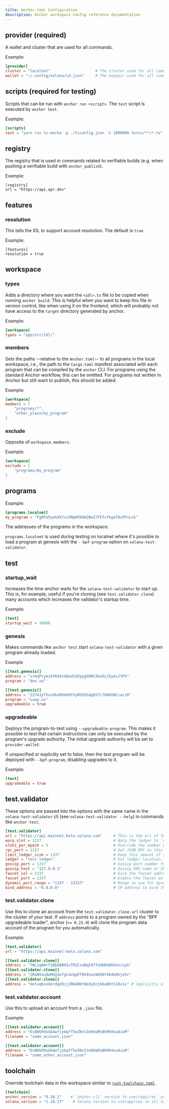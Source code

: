 ```yaml
---
title: Anchor.toml Configuration
description: Anchor workspace config reference documentation
---
```


## provider (required)

A wallet and cluster that are used for all commands.

Example:

```toml
[provider]
cluster = "localnet"                    # The cluster used for all commands.
wallet = "~/.config/solana/id.json"     # The keypair used for all commands.
```

## scripts (required for testing)

Scripts that can be run with `anchor run <script>`. The `test` script is
executed by `anchor test`.

Example:

```toml
[scripts]
test = "yarn run ts-mocha -p ./tsconfig.json -t 1000000 tests/**/*.ts"
```

## registry

The registry that is used in commands related to verifiable builds (e.g. when
pushing a verifiable build with `anchor publish`).

Example:

```
[registry]
url = "https://api.apr.dev"
```

## features

### resolution

This tells the IDL to support account resolution. The default is `true`.

Example:

```
[features]
resolution = true
```

## workspace

### types

Adds a directory where you want the `<idl>.ts` file to be copied when running
`anchor build`. This is helpful when you want to keep this file in version
control, like when using it on the frontend, which will probably not have access
to the `target` directory generated by anchor.

Example:

```toml
[workspace]
types = "app/src/idl/"
```

### members

Sets the paths --relative to the `Anchor.toml`-- to all programs in the local
workspace, i.e., the path to the `Cargo.toml` manifest associated with each
program that can be compiled by the `anchor` CLI. For programs using the
standard Anchor workflow, this can be omitted. For programs not written in
Anchor but still want to publish, this should be added.

Example:

```toml
[workspace]
members = [
    "programs/*",
    "other_place/my_program"
]
```

### exclude

Opposite of `workspace.members`.

Example:

```toml
[workspace]
exclude = [
    "programs/my_program"
]
```

## programs

Example:

```toml
[programs.localnet]
my_program = "Fg6PaFpoGXkYsidMpWTK6W2BeZ7FEfcYkg476zPFsLnS"
```

The addresses of the programs in the workspace.

`programs.localnet` is used during testing on localnet where it's possible to
load a program at genesis with the `--bpf-program` option on
`solana-test-validator`.

## test

### startup_wait

Increases the time anchor waits for the `solana-test-validator` to start up.
This is, for example, useful if you're cloning (see `test.validator.clone`) many
accounts which increases the validator's startup time.

Example:

```toml
[test]
startup_wait = 10000
```

### genesis

Makes commands like `anchor test` start `solana-test-validator` with a given
program already loaded.

Example

```toml
[[test.genesis]]
address = "srmqPvymJeFKQ4zGQed1GFppgkRHL9kaELCbyksJtPX"
program = "dex.so"

[[test.genesis]]
address = "22Y43yTVxuUkoRKdm9thyRhQ3SdgQS7c7kB6UNCiaczD"
program = "swap.so"
upgradeable = true
```

### upgradeable

Deploys the program-to-test using `--upgradeable-program`. This makes it
possible to test that certain instructions can only be executed by the program's
upgrade authority. The initial upgrade authority will be set to
`provider.wallet`.

If unspecified or explicitly set to false, then the test program will be
deployed with `--bpf-program`, disabling upgrades to it.

Example:

```toml
[test]
upgradeable = true
```

## test.validator

These options are passed into the options with the same name in the
`solana-test-validator` cli (see `solana-test-validator --help`) in commands
like `anchor test`.

```toml
[test.validator]
url = "https://api.mainnet-beta.solana.com"     # This is the url of the cluster that accounts are cloned from (See `test.validator.clone`).
warp_slot = 1337                                # Warp the ledger to `warp_slot` after starting the validator.
slots_per_epoch = 5                             # Override the number of slots in an epoch.
rpc_port = 1337                                 # Set JSON RPC on this port, and the next port for the RPC websocket.
limit_ledger_size = 1337                        # Keep this amount of shreds in root slots.
ledger = "test-ledger"                          # Set ledger location.
gossip_port = 1337                              # Gossip port number for the validator.
gossip_host = "127.0.0.1"                       # Gossip DNS name or IP address for the validator to advertise in gossip.
faucet_sol = 1337                               # Give the faucet address this much SOL in genesis.
faucet_port = 1337                              # Enable the faucet on this port.
dynamic_port_range = "1337 - 13337"             # Range to use for dynamically assigned ports.
bind_address = "0.0.0.0"                        # IP address to bind the validator ports.
```

### test.validator.clone

Use this to clone an account from the `test.validator.clone.url` cluster to the
cluster of your test. If `address` points to a program owned by the "BPF
upgradeable loader", anchor (`>= 0.23.0`) will clone the program data account of
the program for you automatically.

Example:

```toml
[test.validator]
url = "https://api.mainnet-beta.solana.com"

[[test.validator.clone]]
address = "7NL2qWArf2BbEBBH1vTRZCsoNqFATTddH6h8GkVvrLpG"
[[test.validator.clone]]
address = "2RaN5auQwMdg5efgCaVqpETBV8sacWGR8tkK4m9kjo5r"
[[test.validator.clone]]
address = "metaqbxxUerdq28cj1RbAWkYQm3ybzjb6a8bt518x1s" # implicitly also clones PwDiXFxQsGra4sFFTT8r1QWRMd4vfumiWC1jfWNfdYT
```

### test.validator.account

Use this to upload an account from a `.json` file.

Example:

```toml
[[test.validator.account]]
address = "Ev8WSPQsGb4wfjybqff5eZNcS3n6HaMsBkMk9suAiuM"
filename = "some_account.json"

[[test.validator.account]]
address = "Ev8WSPQsGb4wfjybqff5eZNcS3n6HaMsBkMk9suAiuM"
filename = "some_other_account.json"
```

## toolchain

Override toolchain data in the workspace similar to
[`rust-toolchain.toml`](https://rust-lang.github.io/rustup/overrides.html#the-toolchain-file).

```toml
[toolchain]
anchor_version = "0.30.1"    # `anchor-cli` version to use(requires `avm`)
solana_version = "1.18.17"    # Solana version to use(applies to all Solana tools)
```
